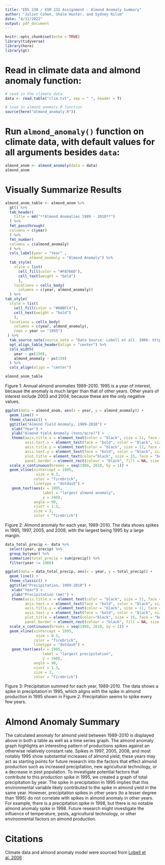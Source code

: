```yaml
---
title: "EDS 230 / ESM 232 Assignment - Almond Anomaly Summary"
author: "Juliet Cohen, Shale Hunter, and Sydney Rilum"
date: "4/11/2022"
output: pdf_document
---
```


```r
knitr::opts_chunk$set(echo = TRUE)
library(tidyverse)
library(here)
library(gt)
```

# Read in climate data and almond anomaly function:
```r
# read in the climate data
data <- read.table("clim.txt", sep = " ", header = T)
```

```r
# load in almond_anomaly.R function
source(here("almond_anomaly.R"))
```

# Run `almond_anomaly()` function on climate data, with default values for all arguments besides `data`:
```r
almond_anom <- almond_anomaly(data = data)
almond_anom
```

# Visually Summarize Results

```r
almond_anom_table <- almond_anom %>% 
  gt() %>%
  tab_header(
    title = md("**Almond Anomalies 1989 - 2010**")
  ) %>%
  fmt_passthrough(
  columns = c(year)
  ) %>%
  fmt_number(
  columns = c(almond_anomaly)
  ) %>%
  cols_label(year = "Year" , 
           almond_anomaly = "Almond Anomaly") %>% 
  tab_style(
    style = list(
      cell_fill(color = "#F8766D"),
      cell_text(weight = "bold")
      ),
    locations = cells_body(
      columns = c(year, almond_anomaly))
  ) %>%
tab_style(
  style = list(
    cell_fill(color = "#00BFC4"),
    cell_text(weight = "bold")
    ),
  locations = cells_body(
    columns = c(year, almond_anomaly),
    rows = year == "1995")
 ) %>%
  tab_source_note(source_note = "Data Source: Lobell et all. 2006: https://naomitague.github.io/ESM232_\ncourse/assignments/lobell.2006.pdf") %>%
  opt_align_table_header(align = "center") %>% 
  cols_width(
    year ~ px(150),
    almond_anomaly ~ px(150)
  ) %>% 
  cols_align(align = "center")

almond_anom_table
```
Figure 1: Annual almond anomalies 1989-2010. 1995 is a year of interest, because the anomaly is much larger than that of other years. Other years of interest include 2003 and 2004, because these are the only negative values. 

```r
ggplot(data = almond_anom, aes(x = year, y = almond_anomaly)) +
  geom_line() +
  theme_classic() +
  ggtitle("Almond Yield Anomaly, 1989-2010") +
   xlab("Year") + 
   ylab("Almond Yield Anomaly (tons/acre)") +
   theme(axis.title.x = element_text(color = "black", size = 11, face = "bold"),
         axis.text.x = element_text(face = "bold", color = "black", size = 10, angle = 25),
         axis.title.y = element_text(color = "black", size = 11, face = "bold"),
         axis.text.y = element_text(face = "bold", color = "black", size = 10),
         plot.title = element_text(color="black", size = 15, face = "bold"),
         panel.border = element_rect(colour = "black", fill = NA, size = 2)) +
  scale_x_continuous(breaks = seq(1989, 2010, by = 1)) +
  geom_vline(xintercept = 1995,
              size = 0.3,
             color = "firebrick",
             linetype = "dotdash") +
   geom_text(aes(x = 1995,
                 label = "largest almond anomaly", 
                 y = 340), 
             angle = 90, 
             vjust = 1.3, 
             size = 3,
             color = "firebrick")
```
Figure 2: Almond anomaly for each year, 1989-2010. The data shows spikes in 1995, 1997, 2005, and 2008, with the largest being 1995 by a large margin.


```r

data_total_precip <- data %>%
  select(year, precip) %>% 
  group_by(year) %>% 
  summarize(total_precip = sum(precip)) %>%
  filter(year != 1988)

ggplot(data = data_total_precip, aes(x = year, y = total_precip)) +
  geom_line() +
  theme_classic() +
  ggtitle("Precipitation, 1989-2010") +
   xlab("Year") + 
   ylab("Precipitation (mm)") +
   theme(axis.title.x = element_text(color = "black", size = 11, face = "bold"),
         axis.text.x = element_text(face = "bold", color = "black", size = 10, angle = 25),
         axis.title.y = element_text(color = "black", size = 11, face = "bold"),
         axis.text.y = element_text(face = "bold", color = "black", size = 10),
         plot.title = element_text(color="black", size = 15, face = "bold"),
         panel.border = element_rect(colour = "black", fill = NA, size = 2)) +
  scale_x_continuous(breaks = seq(1989, 2010, by = 1)) +
  geom_vline(xintercept = 1995,
              size = 0.3,
             color = "firebrick",
             linetype = "dotdash") +
   geom_text(aes(x = 1995,
                 label = "largest precipitation",
                 y = 340),
             angle = 90,
             vjust = 1.3,
             size = 3,
             color = "firebrick")
```
Figure 3: Precipitation summed for each year, 1989-2010. The data shows a spike in precipitation in 1995, which aligns with the spike in almond production in 1995 shown in Figure 2. Precipitation seems to spike every few years.

# Almond Anomaly Summary

The calculated anomaly for almond yield between 1989-2010 is displayed above in both a table as well as a time series graph. The almond anomaly graph highlights an interesting pattern of productions spikes against an otherwise relatively constant rate. Spikes in 1997, 2005, 2008, and most notably 1995 show substantial increases of almond yield; these years may act as starting points for future research into the factors that effect almond production such as increased precipitation, new agricultural technology, or a decrease in pest population. To investigate potential factors that contribute to this production spike in 1995, we created a graph of total precipitation by year. The spike in precipitation in 1995 implies that this environmental variable likely contributed to the spike in almond yield in the same year. However, precipitation spikes in other years (to a lesser degree than 1995) do not correlate with spikes in almond anomaly in other years. For example, there is a precipitation spike in 1998, but there is no notable almond anomaly spike in 1998. Future research might investigate the influence of temperature, pests, agricultural technology, or other environmental factors on almond production.

# Citations

Climate data and almond anomaly model were sourced from [Lobell et al. 2006](https://naomitague.github.io/ESM232_course/assignments/lobell.2006.pdf) 



